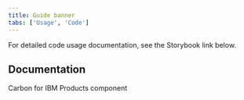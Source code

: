 ```yaml
---
title: Guide banner
tabs: ['Usage', 'Code']
---
```


<PageDescription className="code-description">

For detailed code usage documentation, see the Storybook link below.

</PageDescription>

## Documentation

Carbon for IBM Products component

<Row className="resource-card-group">
  <Column colLg={4} colMd={4} noGutterSm>
    <ResourceCard
      subTitle="Guide banner - Storybook"
      href="https://v1-carbon-for-ibm-products.netlify.app/?path=/story/ibm-products-novice-to-pro-guidebanner-canary--collapsible"
      target="_blank"
      actionIcon="arrowRight"
    />
  </Column>
</Row>
